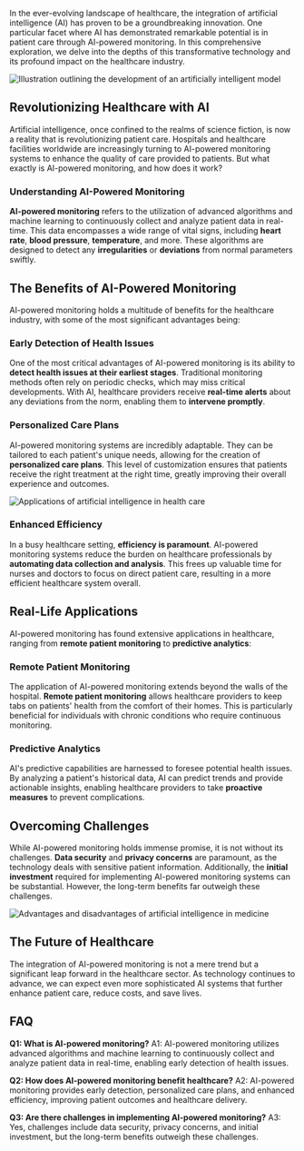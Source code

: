 In the ever-evolving landscape of healthcare, the integration of artificial intelligence (AI) has proven to be a groundbreaking innovation. One particular facet where AI has demonstrated remarkable potential is in patient care through AI-powered monitoring. In this comprehensive exploration, we delve into the depths of this transformative technology and its profound impact on the healthcare industry.

![Illustration outlining the development of an artificially intelligent model](/blog/Transforming%20Patient%20Care%20With%20AI-Powered%20Monitoring/timeline1.jpg)

## **Revolutionizing Healthcare with AI**

Artificial intelligence, once confined to the realms of science fiction, is now a reality that is revolutionizing patient care. Hospitals and healthcare facilities worldwide are increasingly turning to AI-powered monitoring systems to enhance the quality of care provided to patients. But what exactly is AI-powered monitoring, and how does it work?

### **Understanding AI-Powered Monitoring**

**AI-powered monitoring** refers to the utilization of advanced algorithms and machine learning to continuously collect and analyze patient data in real-time. This data encompasses a wide range of vital signs, including **heart rate**, **blood pressure**, **temperature**, and more. These algorithms are designed to detect any **irregularities** or **deviations** from normal parameters swiftly.

## **The Benefits of AI-Powered Monitoring**

AI-powered monitoring holds a multitude of benefits for the healthcare industry, with some of the most significant advantages being:

### **Early Detection of Health Issues**

One of the most critical advantages of AI-powered monitoring is its ability to **detect health issues at their earliest stages**. Traditional monitoring methods often rely on periodic checks, which may miss critical developments. With AI, healthcare providers receive **real-time alerts** about any deviations from the norm, enabling them to **intervene promptly**.

### **Personalized Care Plans**

AI-powered monitoring systems are incredibly adaptable. They can be tailored to each patient's unique needs, allowing for the creation of **personalized care plans**. This level of customization ensures that patients receive the right treatment at the right time, greatly improving their overall experience and outcomes.

![Applications of artificial intelligence in health care](/blog/Transforming%20Patient%20Care%20With%20AI-Powered%20Monitoring/chart1.jpg)

### **Enhanced Efficiency**

In a busy healthcare setting, **efficiency is paramount**. AI-powered monitoring systems reduce the burden on healthcare professionals by **automating data collection and analysis**. This frees up valuable time for nurses and doctors to focus on direct patient care, resulting in a more efficient healthcare system overall.

## **Real-Life Applications**

AI-powered monitoring has found extensive applications in healthcare, ranging from **remote patient monitoring** to **predictive analytics**:

### **Remote Patient Monitoring**

The application of AI-powered monitoring extends beyond the walls of the hospital. **Remote patient monitoring** allows healthcare providers to keep tabs on patients' health from the comfort of their homes. This is particularly beneficial for individuals with chronic conditions who require continuous monitoring.

### **Predictive Analytics**

AI's predictive capabilities are harnessed to foresee potential health issues. By analyzing a patient's historical data, AI can predict trends and provide actionable insights, enabling healthcare providers to take **proactive measures** to prevent complications.

## **Overcoming Challenges**

While AI-powered monitoring holds immense promise, it is not without its challenges. **Data security** and **privacy concerns** are paramount, as the technology deals with sensitive patient information. Additionally, the **initial investment** required for implementing AI-powered monitoring systems can be substantial. However, the long-term benefits far outweigh these challenges.

![Advantages and disadvantages of artificial intelligence in medicine](/blog/Transforming%20Patient%20Care%20With%20AI-Powered%20Monitoring/advantages-disadvantages.jpg)

## **The Future of Healthcare**

The integration of AI-powered monitoring is not a mere trend but a significant leap forward in the healthcare sector. As technology continues to advance, we can expect even more sophisticated AI systems that further enhance patient care, reduce costs, and save lives.

## **FAQ**

**Q1: What is AI-powered monitoring?**
A1: AI-powered monitoring utilizes advanced algorithms and machine learning to continuously collect and analyze patient data in real-time, enabling early detection of health issues.

**Q2: How does AI-powered monitoring benefit healthcare?**
A2: AI-powered monitoring provides early detection, personalized care plans, and enhanced efficiency, improving patient outcomes and healthcare delivery.

**Q3: Are there challenges in implementing AI-powered monitoring?**
A3: Yes, challenges include data security, privacy concerns, and initial investment, but the long-term benefits outweigh these challenges.
